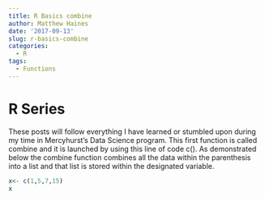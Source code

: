 ```yaml
---
title: R Basics combine
author: Matthew Haines
date: '2017-09-13'
slug: r-basics-combine
categories:
  - R
tags:
  - Functions
---
```


# R Series

These posts will follow everything I have learned or stumbled upon during my time in Mercyhurst's Data Science program. This first function is called combine and it is launched by using this line of code c().
As demonstrated below the combine function combines all the data within the parenthesis into a list and that list is stored within the designated variable.

```r
x<- c(1,5,7,15)
x

```

